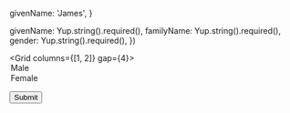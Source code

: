 
  givenName: 'James',
}

  givenName: Yup.string().required(),
  familyName: Yup.string().required(),
  gender: Yup.string().required(),
})

<Grid columns={[1, 2]} gap={4}>
  <Field name="givenName" label="Given name" />
  <Field name="familyName" label="Family name" />
  <Field type="select" name="gender" label="Gender" defaultValue="">
    <option value="" disabled hidden>
      Please choose
    </option>
    <option>Male</option>
    <option>Female</option>
  </Field>
  <Field type="textarea" name="biography" label="Biography" rows={10} />
</Grid>

<Box padding={2}>
  <Button type="submit">Submit</Button>
</Box>
